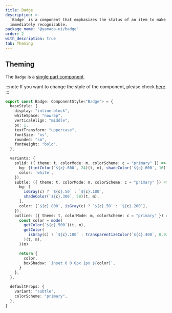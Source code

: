 ```yaml
---
title: Badge
description: >-
  `Badge` is a component that emphasizes the status of an item to make it
  immediately recognizable.
package_name: "@yamada-ui/badge"
order: 2
with_description: true
tab: Theming
---
```


## Theming

The `Badge` is a [single part component](/styled-system/theming/component-styles#single-part-components).

:::note
If you want to change the style of the component, please check [here](/styled-system/theming/customize-theme#changing-the-style-of-components).
:::

```ts
export const Badge: ComponentStyle<"Badge"> = {
  baseStyle: {
    display: "inline-block",
    whiteSpace: "nowrap",
    verticalAlign: "middle",
    px: 1,
    textTransform: "uppercase",
    fontSize: "xs",
    rounded: "sm",
    fontWeight: "bold",
  },

  variants: {
    solid: ({ theme: t, colorMode: m, colorScheme: c = "primary" }) => ({
      bg: [tintColor(`${c}.600`, 24)(t, m), shadeColor(`${c}.600`, 16)(t, m)],
      color: `white`,
    }),
    subtle: ({ theme: t, colorMode: m, colorScheme: c = "primary" }) => ({
      bg: [
        isGray(c) ? `${c}.50` : `${c}.100`,
        shadeColor(`${c}.300`, 58)(t, m),
      ],
      color: [`${c}.800`, isGray(c) ? `${c}.50` : `${c}.200`],
    }),
    outline: ({ theme: t, colorMode: m, colorScheme: c = "primary" }) => {
      const color = mode(
        getColor(`${c}.500`)(t, m),
        getColor(
          isGray(c) ? `${c}.100` : transparentizeColor(`${c}.400`, 0.92)(t, m),
        )(t, m),
      )(m)

      return {
        color,
        boxShadow: `inset 0 0 0px 1px ${color}`,
      }
    },
  },

  defaultProps: {
    variant: "subtle",
    colorScheme: "primary",
  },
}
```
